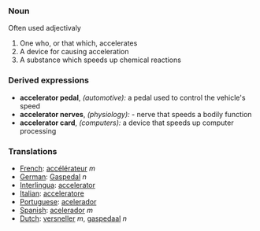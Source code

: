 ===Noun===
Often used adjectivaly
#One who, or that which, accelerates
#A device for causing acceleration
#A substance which speeds up chemical reactions
===Derived expressions===
*'''accelerator pedal''', ''(automotive):'' a pedal used to control the vehicle's speed
*'''accelerator nerves''', ''(physiology):'' - nerve that speeds a bodily function
*'''accelerator card''', ''(computers):'' a device that speeds up computer processing
 
===Translations===
*[[French]]: [[accélérateur]] ''m''
*[[German]]: [[Gaspedal]] ''n''
*[[Interlingua]]: [[accelerator]]
*[[Italian]]: [[acceleratore]]
*[[Portuguese]]: [[acelerador]]
*[[Spanish]]: [[acelerador]] ''m''
*[[Dutch]]: [[versneller]] ''m'', [[gaspedaal]] ''n''